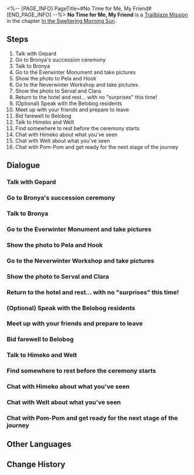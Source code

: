 <%-- [PAGE_INFO]
PageTitle=#No Time for Me, My Friend#
[END_PAGE_INFO] --%>
{{Stub|Dialogue, characters, and location(s)}}
{{Mission Infobox
|id            = 1011502
|title         = 
|image         = Mission No Time for Me, My Friend.png
|type          = Trailblaze
|event_name    = 
|chapter       = In the Sweltering Morning Sun
|requirements  = [[Trailblaze Mission]] ''[[In the Dangerous Muddy Swamp]]'' completed
|summary       = The story ended and Bronya succeeded as the Supreme Guardian. The Overworld and Underworld reunited to create a complete Belobog.<br />You spent your final relaxing time in Belobog.
|characters    = <!--characters that appear in this mission-->
|startLocation = <!--location as it intially appears on the mission screen-->
|world         = <!--i.e. Penacony-->
|area          = <!--i.e. A Child's Dream-->
|prev          = 
|next          = Silent Galaxy
|exp           = 400
|credits       = 10000
|stellarJade   = 
|other         = {{Card List|Refined Aether*3;Herta's Space Station*1;Herta's Wandering Trek*1|delim=;}}
}}
'''No Time for Me, My Friend''' is a [[Trailblaze Mission]] in the chapter [[In the Sweltering Morning Sun]].

==Steps==
# Talk with Gepard
# Go to Bronya's succession ceremony
# Talk to Bronya
# Go to the Everwinter Monument and take pictures
# Show the photo to Pela and Hook
# Go to the Neverwinter Workshop and take pictures
# Show the photo to Serval and Clara
# Return to the hotel and rest... with no "surprises" this time!
# (Optional) Speak with the Belobog residents
# Meet up with your friends and prepare to leave
# Bid farewell to Belobog
# Talk to Himeko and Welt
# Find somewhere to rest before the ceremony starts
# Chat with Himeko about what you've seen
# Chat with Welt about what you've seen
# Chat with Pom-Pom and get ready for the next stage of the journey

<!--
==Gameplay Notes==

--><!--
==Trial Character==

-->
==Dialogue==
{{Stub Dialogue}}
===Talk with Gepard===
{{Mission Description|type=trailblaze|location=<!--to be added-->|Bronya sent news that the blockade between the Overworld and Underworld is about to lift after more than a decade.<br />You and other Underworld residents take the cable car back to the Administrative District and face Gepard, with whom you had fought just a short time ago.<br />This time, however, the captain of the Silvermane Guards is wearing a smile.}}
{{Dialogue Start}}
:{{tx}}
{{Dialogue End}}

===Go to Bronya's succession ceremony===
{{Mission Description|type=trailblaze|location=<!--to be added-->|update|Bronya sent news that the blockade between the Overworld and Underworld is about to lift after more than a decade.<br />You learn from Gepard that Bronya's succession ceremony as the Supreme Guardian is about to start.<br />You are warmly invited as someone who had gone through great difficulties with her. Go to the Everwinter Monument and wait for the ceremony to start.}}
{{Dialogue Start}}
:{{tx}}
{{Dialogue End}}

===Talk to Bronya===
{{Mission Description|type=trailblaze|location=<!--to be added-->|update|The story ended and Bronya succeeded as the Supreme Guardian. The Overworld and Underworld reunited to create a complete Belobog.<br />All things must end. There is always a bit of sadness at the time of farewell.<br />It is best to talk to Bronya again before you leave and tell her everything you heard from Welt.}}
{{Dialogue Start}}
:{{tx}}
{{Dialogue End}}

===Go to the Everwinter Monument and take pictures===
{{Mission Description|type=trailblaze|location=<!--to be added-->|update|The story ended and Bronya succeeded as the Supreme Guardian. The Overworld and Underworld reunited to create a complete Belobog.<br />You bid farewell to Bronya, but March 7th still has some unfulfilled wishes before you leave Jarilo-VI...<br />Take another stroll in the city and record with your camera the people and things you want to commit to memory.}}
{{Dialogue Start}}
:{{tx}}
{{Dialogue End}}

===Show the photo to Pela and Hook===
{{Mission Description|type=trailblaze|location=<!--to be added-->|update|You photographed the Everwinter Monument and included Pela and Hook.<br />March 7th seems to be happy with your photography skills... Go ask what the two people in your photo think.}}
{{Dialogue Start}}
:{{tx}}
{{Dialogue End}}

===Go to the Neverwinter Workshop and take pictures===
{{Mission Description|type=trailblaze|location=<!--to be added-->|update|The story ended and Bronya succeeded as the Supreme Guardian. The Overworld and Underworld reunited to create a complete Belobog.<br />You bid farewell to Bronya, but March 7th still has some unfulfilled wishes before you leave Jarilo-VI...<br />Take another stroll in the city and record with your camera the people and things you want to commit to memory.}}
{{Dialogue Start}}
:{{tx}}
{{Dialogue End}}

===Show the photo to Serval and Clara===
{{Mission Description|type=trailblaze|location=<!--to be added-->|update|You took a group photo of Serval and Clara in the workshop.<br />Um, "group photo" means the photo should at least contain the two of them... You do understand this, right?}}
{{Dialogue Start}}
:{{tx}}
{{Dialogue End}}

===Return to the hotel and rest... with no "surprises" this time!===
{{Mission Description|type=trailblaze|location=<!--to be added-->|update|The story ended and Bronya succeeded as the Supreme Guardian. The Overworld and Underworld reunited to create a complete Belobog.<br />You spent your final relaxing time in Belobog. Now is the time to&mdash;<br />&mdash;to return to the hotel and sleep! Um, don't look at me... It's March 7th's idea.}}
{{Dialogue Start}}
:{{tx}}
{{Dialogue End}}

===(Optional) Speak with the Belobog residents===
{{Dialogue Start}}
:{{tx}}
{{Dialogue End}}

===Meet up with your friends and prepare to leave===
{{Mission Description|type=trailblaze|location=<!--to be added-->|update|The story ended, and Bronya succeeded as the Supreme Guardian. The Overworld and Underworld reunited to create a complete Belobog.<br />You spent a calm night at the Goethe Hotel. Though you had an ominous dream, the overall quality of sleep was quite satisfactory.<br />Go meet up with March 7th and Dan Heng. Now you really should get back to the Express.}}
{{Dialogue Start}}
:{{tx}}
{{Dialogue End}}

===Bid farewell to Belobog===
{{Mission Description|type=trailblaze|location=<!--to be added-->|update|The story ended and Bronya succeeded as the Supreme Guardian. The Overworld and Underworld reunited to create a complete Belobog.<br />Take one last look at this world and this city &mdash; perhaps it is not as cold and alone anymore.}}
{{Dialogue Start}}
:{{tx}}
{{Dialogue End}}

===Talk to Himeko and Welt===
{{Mission Description|type=trailblaze|location=<!--to be added-->|update|The trailblazing expedition on Jarilo-VI has finally reached a satisfying conclusion.<br />You bid farewell to your new friends and return to the Express.<br />It's time to check in with Himeko and Welt about the situation on the Express.}}
{{Dialogue Start}}
:{{tx}}
{{Dialogue End}}

===Find somewhere to rest before the ceremony starts===
{{Mission Description|type=trailblaze|location=<!--to be added-->|update|Bronya sent news that the blockade between the Overworld and Underworld is about to lift after more than a decade.<br />The succession ceremony for the young Guardian is about to start. You arrive at the Everwinter Monument early to wait for the speech.<br />The time is still early. Find somewhere to rest and enjoy a rare moment of respite in Belobog.}}
{{Dialogue Start}}
:{{tx}}
{{Dialogue End}}

===Chat with Himeko about what you've seen===
{{Mission Description|type=trailblaze|location=<!--to be added-->|update|The trailblazing expedition on Jarilo-VI has finally reached a satisfying conclusion.<br />Himeko and Welt both give high praises for your first mission.<br />You can keep chatting with Himeko and see if she can answer some of the questions lingering in your mind.}}
{{Dialogue Start}}
:{{tx}}
{{Dialogue End}}

===Chat with Welt about what you've seen===
{{Mission Description|type=trailblaze|location=<!--to be added-->|update|The trailblazing expedition on Jarilo-VI has finally reached a satisfying conclusion.<br />Himeko and Welt both give high praises for your first mission.<br />You can keep chatting with Welt and see if he can answer some of the questions lingering in your mind.}}
{{Dialogue Start}}
:{{tx}}
{{Dialogue End}}

===Chat with Pom-Pom and get ready for the next stage of the journey===
{{Mission Description|type=trailblaze|location=<!--to be added-->|update|The trailblazing expedition on Jarilo-VI has finally reached a satisfying conclusion.<br />One journey ends just as another is about to begin.<br />Chat with the conductor and see when you'll be able to start the next chapter of your adventure.}}
{{Dialogue Start}}
:{{tx}}
{{Dialogue End}}

==Other Languages==
{{Other Languages
|en   = No Time for Me, My Friend
|zhs  = 时不我待，我的朋友
|zht  = 時不我待，我的朋友
|ja   = 時は待ってくれないぞ、友よ
|ko   = 시간은 기다려주지 않아, 친구
|es   = El tiempo no espera, amig{{MC|f=a|m=o}} mí{{MC|f=a|m=o}}
|fr   = Pas de temps pour moi, mon ami
|ru   = Время не ждёт, мой друг
|th   = เวลาไม่คอยใครหรอกนะเพื่อน
|vi   = Này Người Bạn, Thời Gian Không Chờ Đợi Chúng Ta
|de   = Keine Zeit für mich, mein Freund
|id   = Tidak Ada Waktu untukku, Temanku
|pt   = Sem Tempo, Colega
}}

==Change History==
{{Change History|1.0}}
